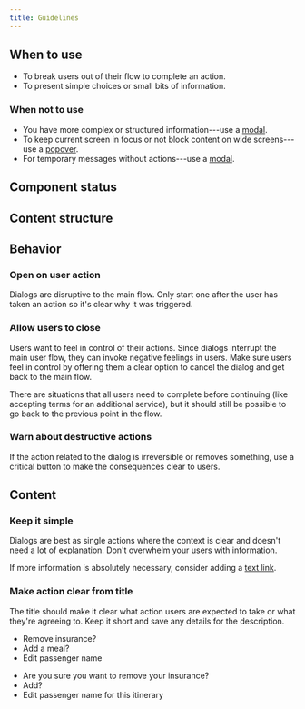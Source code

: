 ```yaml
---
title: Guidelines
---
```


<ReactExample name="Dialog" />

## When to use

- To break users out of their flow to complete an action.
- To present simple choices or small bits of information.

### When not to use

- You have more complex or structured information---use a [modal](/components/overlay/modal/).
- To keep current screen in focus or not block content on wide screens---use a [popover](/components/overlay/popover).
- For temporary messages without actions---use a [modal](/components/information/toast/).

## Component status

<ComponentStatus component="Dialog" />

## Content structure

<FigmaFile
  file="4QJZqvBvRrLu6t9mwObCkA"
  node="317%3A1560"
  alt="Illustration: optionally adds visual context; title: sets the context and works best when short; description: adds more context and works best when short; primary action: sets the main action for the user to complete; secondary action: optionally sets another action to perform, usually cancelling/closing the Dialog."
/>

## Behavior

### Open on user action

Dialogs are disruptive to the main flow.
Only start one after the user has taken an action so it's clear why it was triggered.

### Allow users to close

Users want to feel in control of their actions.
Since dialogs interrupt the main user flow,
they can invoke negative feelings in users.
Make sure users feel in control by offering them a clear option to cancel the dialog
and get back to the main flow.

There are situations that all users need to complete before continuing
(like accepting terms for an additional service),
but it should still be possible to go back to the previous point in the flow.

<Guidelines type="do" title="Give a cancel option">

<FigmaFile
  file="fannvRpkOJK6uxxT33EKaa"
  node="37%3A631"
  alt="A dialog with two buttons: agree and cancel."
/>
<FigmaFile
  file="fannvRpkOJK6uxxT33EKaa"
  node="37%3A631"
  alt="A dialog with only one option: agree. There is no way to close/cancel the dialog."
/>

</Guidelines>

### Warn about destructive actions

If the action related to the dialog is irreversible or removes something,
use a critical button to make the consequences clear to users.

<Guidelines type="do" title="Warn about destructive actions">

<FigmaFile
  file="fannvRpkOJK6uxxT33EKaa"
  node="38%3A665"
  alt="A dialog with a warning in the description stating 'You can't do this' and the button is marked as critical (meaning a destructive action)."
/>
<FigmaFile
  file="fannvRpkOJK6uxxT33EKaa"
  node="38%3A665"
  alt="A dialog with no description and actions as normal (even though they are destructive -- asking to remove a traveler)."
/>

</Guidelines>

## Content

### Keep it simple

Dialogs are best as single actions
where the context is clear and doesn't need a lot of explanation.
Don't overwhelm your users with information.

<Guidelines type="do" title="Minimize information">

If more information is absolutely necessary, consider adding a [text link](/components/action/textlink/).

<FigmaFile
  file="fannvRpkOJK6uxxT33EKaa"
  node="37%3A652"
  alt="A dialog with a short title and description."
/>
<FigmaFile
  file="fannvRpkOJK6uxxT33EKaa"
  node="37%3A652"
  alt="A dialog with an title covering three lines and a description with three separate paragraphs."
/>

</Guidelines>

### Make action clear from title

The title should make it clear what action users are expected to take
or what they're agreeing to.
Keep it short and save any details for the description.

<GuidelinesSideBySide>

<Do>

- Remove insurance?
- Add a meal?
- Edit passenger name

</Do>

<Dont>

- Are you sure you want to remove your insurance?
- Add?
- Edit passenger name for this itinerary

</Dont>

</GuidelinesSideBySide>
